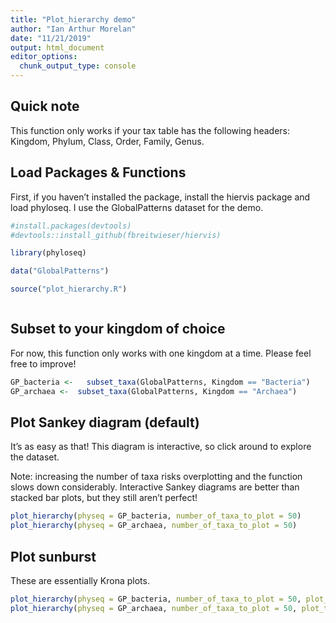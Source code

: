 ```yaml
---
title: "Plot_hierarchy demo"
author: "Ian Arthur Morelan"
date: "11/21/2019"
output: html_document
editor_options: 
  chunk_output_type: console
---
```

## Quick note
This function only works if your tax table has the following headers: Kingdom, Phylum, Class, Order, Family, Genus.

## Load Packages & Functions
First, if you haven't installed the package, install the hiervis package and load phyloseq. I use the GlobalPatterns dataset for the demo.
```r

#install.packages(devtools)
#devtools::install_github(fbreitwieser/hiervis)

library(phyloseq)

data("GlobalPatterns")

source("plot_hierarchy.R")



```

## Subset to your kingdom of choice
For now, this function only works with one kingdom at a time. Please feel free to improve!
```r
GP_bacteria <-   subset_taxa(GlobalPatterns, Kingdom == "Bacteria")
GP_archaea <-  subset_taxa(GlobalPatterns, Kingdom == "Archaea")
```
## Plot Sankey diagram (default)
It's as easy as that! This diagram is interactive, so click around to explore the dataset. 

Note: increasing the number of taxa risks overplotting and the function slows down considerably. Interactive Sankey diagrams are better than stacked bar plots, but they still aren't perfect!
```r
plot_hierarchy(physeq = GP_bacteria, number_of_taxa_to_plot = 50)
plot_hierarchy(physeq = GP_archaea, number_of_taxa_to_plot = 50)
```

## Plot sunburst
These are essentially Krona plots.
```r
plot_hierarchy(physeq = GP_bacteria, number_of_taxa_to_plot = 50, plot_type = "sunburst")
plot_hierarchy(physeq = GP_archaea, number_of_taxa_to_plot = 50, plot_type = "sunburst")
```

